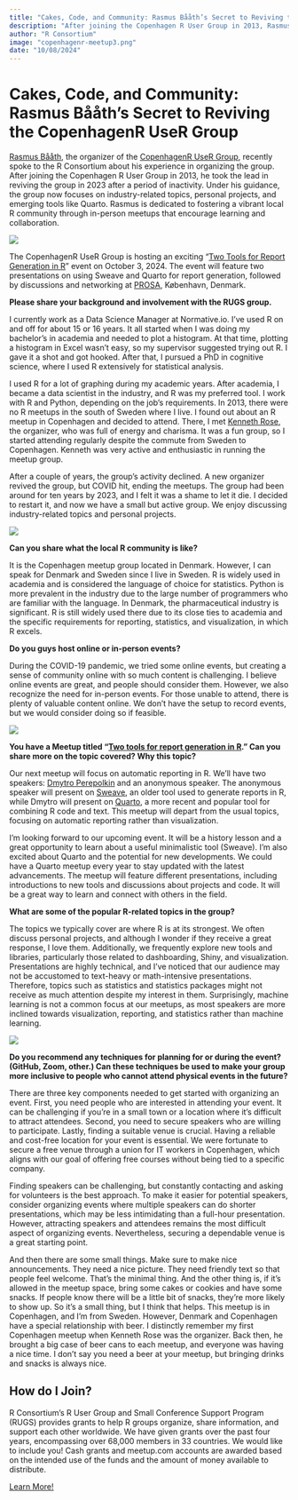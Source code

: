 ```yaml
---
title: "Cakes, Code, and Community: Rasmus Bååth’s Secret to Reviving the CopenhagenR UseR Group"
description: "After joining the Copenhagen R User Group in 2013, Rasmus Bååth took the lead in reviving the group in 2023 after a period of inactivity. Under his guidance, the group now focuses on industry-related topics, personal projects, and emerging tools like Quarto."
author: "R Consortium"
image: "copenhagenr-meetup3.png"
date: "10/08/2024"
---
```


# Cakes, Code, and Community: Rasmus Bååth’s Secret to Reviving the CopenhagenR UseR Group

[Rasmus Bååth](https://www.linkedin.com/in/rasmus-baath/), the organizer of 
the [CopenhagenR UseR Group](https://www.meetup.com/copenhagenr-user-group/), 
recently spoke to the R Consortium about his experience in organizing the group. 
After joining the Copenhagen R User Group in 2013, he took the lead in reviving 
the group in 2023 after a period of inactivity. Under his guidance, the group 
now focuses on industry-related topics, personal projects, and emerging tools 
like Quarto. Rasmus is dedicated to fostering a vibrant local R community 
through in-person meetups that encourage learning and collaboration.

![](rasmus-baath.png)

The CopenhagenR UseR Group is hosting an exciting 
“[Two Tools for Report Generation in R](https://www.meetup.com/copenhagenr-user-group/events/303309816/)” event 
on October 3, 2024. The event will feature two presentations on using Sweave and 
Quarto for report generation, followed by discussions and networking at 
[PROSA](https://www.prosa.dk/), København, Denmark.

**Please share your background and involvement with the RUGS group.**

I currently work as a Data Science Manager at Normative.io. I've used R on 
and off for about 15 or 16 years. It all started when I was doing my bachelor's 
in academia and needed to plot a histogram. At that time, plotting a histogram 
in Excel wasn't easy, so my supervisor suggested trying out R. I gave it a 
shot and got hooked. After that, I pursued a PhD in cognitive science, where 
I used R extensively for statistical analysis.

I used R for a lot of graphing during my academic years. After academia, I 
became a data scientist in the industry, and R was my preferred tool. I work 
with R and Python, depending on the job's requirements. In 2013, there were 
no R meetups in the south of Sweden where I live. I found out about an R 
meetup in Copenhagen and decided to attend. There, I met 
[Kenneth Rose](https://www.linkedin.com/in/kennethrose82/), the organizer, 
who was full of energy and charisma. It was a fun group, so I started 
attending regularly despite the commute from Sweden to Copenhagen. 
Kenneth was very active and enthusiastic in running the meetup group.

After a couple of years, the group's activity declined. A new organizer revived 
the group, but COVID hit, ending the meetups. The group had been around for ten 
years by 2023, and I felt it was a shame to let it die. I decided to restart it, 
and now we have a small but active group. We enjoy discussing industry-related 
topics and personal projects.

![](copenhangenr-meetup.png)


**Can you share what the local R community is like?**

It is the Copenhagen meetup group located in Denmark. However, I can speak for 
Denmark and Sweden since I live in Sweden. R is widely used in academia and is 
considered the language of choice for statistics. Python is more prevalent in 
the industry due to the large number of programmers who are familiar with the 
language. In Denmark, the pharmaceutical industry is significant. R is still 
widely used there due to its close ties to academia and the specific requirements 
for reporting, statistics, and visualization, in which R excels.

**Do you guys host online or in-person events?**

During the COVID-19 pandemic, we tried some online events, but creating a 
sense of community online with so much content is challenging. I believe 
online events are great, and people should consider them. However, we also 
recognize the need for in-person events. For those unable to attend, there 
is plenty of valuable content online. We don't have the setup to record events, 
but we would consider doing so if feasible.

![](copenhangenr-meetup2.png)


**You have a Meetup titled “[Two tools for report generation in R](https://www.meetup.com/copenhagenr-user-group/events/303309816/).” Can you share more on the topic covered? Why this topic?**

Our next meetup will focus on automatic reporting in R. We'll have two 
speakers: [Dmytro Perepolkin](https://www.linkedin.com/in/dperepolkin/) and 
an anonymous speaker. The anonymous speaker will present 
on [Sweave](https://rpubs.com/YaRrr/SweaveIntro), an older tool used to 
generate reports in R, while Dmytro will present on [Quarto](https://quarto.org/), 
a more recent and popular tool for combining R code and text. This meetup will 
depart from the usual topics, focusing on automatic reporting rather than 
visualization.

I'm looking forward to our upcoming event. It will be a history lesson 
and a great opportunity to learn about a useful minimalistic tool (Sweave). 
I'm also excited about Quarto and the potential for new developments. We 
could have a Quarto meetup every year to stay updated with the latest 
advancements. The meetup will feature different presentations, including 
introductions to new tools and discussions about projects and code. 
It will be a great way to learn and connect with others in the field.

**What are some of the popular R-related topics in the group?**

The topics we typically cover are where R is at its strongest. We often 
discuss personal projects, and although I wonder if they receive a great 
response, I love them. Additionally, we frequently explore new tools and 
libraries, particularly those related to dashboarding, Shiny, and 
visualization. Presentations are highly technical, and I've noticed that our 
audience may not be accustomed to text-heavy or math-intensive presentations. 
Therefore, topics such as statistics and statistics packages might not 
receive as much attention despite my interest in them. Surprisingly, 
machine learning is not a common focus at our meetups, as most speakers 
are more inclined towards visualization, reporting, and statistics rather 
than machine learning.

![](copenhangenr-meetup3.png)

**Do you recommend any techniques for planning for or during the event? (GitHub, Zoom, other.) Can these techniques be used to make your group more inclusive to people who cannot attend physical events in the future?**

There are three key components needed to get started with organizing an 
event. First, you need people who are interested in attending your event. 
It can be challenging if you're in a small town or a location where it's 
difficult to attract attendees. Second, you need to secure speakers who 
are willing to participate. Lastly, finding a suitable venue is crucial. 
Having a reliable and cost-free location for your event is essential. 
We were fortunate to secure a free venue through a union for IT workers 
in Copenhagen, which aligns with our goal of offering free courses without 
being tied to a specific company.

Finding speakers can be challenging, but constantly contacting and asking 
for volunteers is the best approach. To make it easier for potential 
speakers, consider organizing events where multiple speakers can do 
shorter presentations, which may be less intimidating than a full-hour 
presentation. However, attracting speakers and attendees remains the 
most difficult aspect of organizing events. Nevertheless, securing a 
dependable venue is a great starting point.

And then there are some small things. Make sure to make nice announcements. 
They need a nice picture. They need friendly text so that people feel 
welcome. That's the minimal thing. And the other thing is, if it’s 
allowed in the meetup space, bring some cakes or cookies and have some 
snacks. If people know there will be a little bit of snacks, they're 
more likely to show up. So it's a small thing, but I think that helps. 
This meetup is in Copenhagen, and I'm from Sweden. However, Denmark and 
Copenhagen have a special relationship with beer. I distinctly remember 
my first Copenhagen meetup when Kenneth Rose was the organizer. Back 
then, he brought a big case of beer cans to each meetup, and everyone 
was having a nice time. I don't say you need a beer at your meetup, but 
bringing drinks and snacks is always nice.


## How do I Join?

R Consortium’s R User Group and Small Conference Support Program (RUGS) provides 
grants to help R groups organize, share information, and support each other 
worldwide. We have given grants over the past four years, encompassing over 
68,000 members in 33 countries. We would like to include you! Cash grants 
and meetup.com accounts are awarded based on the intended use of the funds 
and the amount of money available to distribute.


[Learn More!](https://r-consortium.org/all-projects/rugsprogram.html) 
